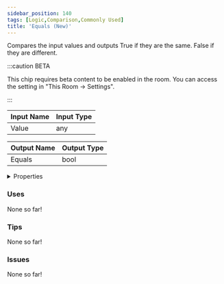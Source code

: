 ```yaml
---
sidebar_position: 140
tags: [Logic,Comparison,Commonly Used]
title: 'Equals (New)'
---
```


Compares the input values and outputs True if they are the same. False if they are different.

:::caution BETA

This chip requires beta content to be enabled in the room. You can access the setting in "This Room -> Settings".

:::


<EsbSvg />

| Input Name | Input Type |
|-----------|-----------|
| Value | any |

| Output Name | Output Type |
|-----------|-----------|
| Equals | bool |


<details>
  <summary>Properties</summary>
  <div>
    <div>
    <table>
      <thead>
        <tr>
          <th>Is beta required?</th>
          <th>✅</th>
        </tr>
        <tr>
          <th>Is this chip a trolling risk?</th>
          <th>❌</th>
        </tr>
        <tr>
          <th>Is this chip a role assignment risk?</th>
          <th>❌</th>
        </tr>
        <tr>
          <th>Chip UUID</th>
          <th>e1f1b65e-8d82-47af-8637-ae2d0afa431f</th>
        </tr>
      </thead>
    </table>
    </div>
  </div>
</details>

### Uses

None so far!

### Tips

None so far!

### Issues

None so far!